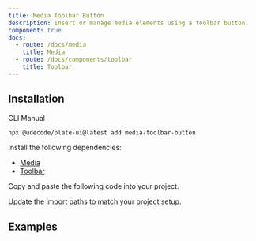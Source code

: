 ```yaml
---
title: Media Toolbar Button
description: Insert or manage media elements using a toolbar button.
component: true
docs:
  - route: /docs/media
    title: Media
  - route: /docs/components/toolbar
    title: Toolbar
---
```


<ComponentPreview name="playground-demo" id="media" />

## Installation

<Tabs defaultValue="cli">

<TabsList>
<TabsTrigger value="cli">CLI</TabsTrigger>
<TabsTrigger value="manual">Manual</TabsTrigger>
</TabsList>
<TabsContent value="cli">

```bash
npx @udecode/plate-ui@latest add media-toolbar-button
```

</TabsContent>

<TabsContent value="manual">

<Steps>

<Step>

Install the following dependencies:

- [Media](/docs/media)
- [Toolbar](/docs/components/toolbar)

</Step>

<Step>

Copy and paste the following code into your project.

</Step>

<ComponentSource name="media-toolbar-button" />

<Step>

Update the import paths to match your project setup.

</Step>

</Steps>

</TabsContent>

</Tabs>

## Examples

<ComponentSource src="../../templates/plate-playground/src/components/plate-ui/fixed-toolbar-buttons.tsx" />

